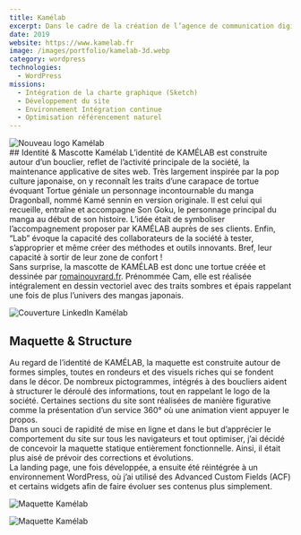 ```yaml
---
title: Kamélab
excerpt: Dans le cadre de la création de l’agence de communication digitale KAMÉLAB, j’ai été sollicité pour intégrer un site vitrine des activités de la société. La conception de ce site a été réalisée de concert avec le webdesigner qui en a créé la maquette (romainouvrard.fr) ainsi qu’un consultant en webmarketing (johebert.fr) garant de l’optimisation des contenus. Nous avons choisi de réaliser une landing page amenée à évoluer dans le temps. Cette page se verra enrichie dans un avenir proche par plusieurs autres pages spécifiques aux compétences mise en avant par la société.
date: 2019
website: https://www.kamelab.fr
image: /images/portfolio/kamelab-3d.webp
category: wordpress
technologies:
  - WordPress
missions:
  - Intégration de la charte graphique (Sketch)
  - Développement du site
  - Environnement Intégration continue
  - Optimisation référencement naturel
---
```


<div className="flex space-x-4">
  <div className="flex-none mt-6">
    <Image
      src="/images/portfolio/content/logo-kamelab-rounded2.webp"
      alt="Nouveau logo Kamélab"
      width={330}
      height={280}
    />

  </div>
  <div>
    ## Identité & Mascotte Kamélab
    L’identité de KAMÉLAB est construite autour d’un bouclier, reflet de l’activité principale de la société, la maintenance applicative de sites web. Très largement inspirée par la pop culture japonaise, on y reconnaît les traits d’une carapace de tortue évoquant Tortue géniale un personnage incontournable du manga Dragonball, nommé Kamé sennin en version originale. Il est celui qui recueille, entraîne et accompagne Son Goku, le personnage principal du manga au début de son histoire. L’idée était de symboliser l’accompagnement proposer par KAMÉLAB auprès de ses clients. Enfin, “Lab” évoque la capacité des collaborateurs de la société à tester, s’approprier et même créer des méthodes et outils innovants. Bref, leur capacité à sortir de leur zone de confort !
  </div>
</div>

<div className="text-center mt-8">
  Sans surprise, la mascotte de KAMÉLAB est donc une tortue créée et dessinée par <a href="https://www.romainouvrard.fr" className="text-orange" target="_blank">romainouvrard.fr</a>. Prénommée Cam, elle est réalisée intégralement en dessin vectoriel avec des traits sombres et épais rappelant une fois de plus l’univers des mangas japonais.

  <Image
    src="/images/portfolio/content/kamelab_couv_linkedin.webp"
    alt="Couverture LinkedIn Kamélab"
    width={1024}
    height={512}
  />

</div>

## Maquette & Structure

<div className="flex space-x-4">
  <div className="pt-4 space-y-4">
    <div>Au regard de l’identité de KAMÉLAB, la maquette est construite autour de formes simples, toutes en rondeurs et des visuels riches qui se fondent dans le décor. De nombreux pictogrammes, intégrés à des boucliers aident à structurer le déroulé des informations, tout en rappelant le logo de la société. Certaines sections du site sont réalisées de manière figurative comme la présentation d’un service 360° où une animation vient appuyer le propos.</div>
    <div>Dans un souci de rapidité de mise en ligne et dans le but d’apprécier le comportement du site sur tous les navigateurs et tout optimiser, j’ai décidé de concevoir la maquette statique entièrement fonctionnelle. Ainsi, il était plus aisé de prévoir des corrections et évolutions.</div>
    <div>La landing page, une fois développée, a ensuite été réintégrée à un environnement WordPress, où j’ai utilisé des Advanced Custom Fields (ACF) et certains widgets afin de faire évoluer ses contenus plus simplement.</div>
  </div>

  <Image
    src="/images/portfolio/kamelab-3d.webp"
    alt="Maquette Kamélab"
    width={512}
    height={1024}
    className="flex-none"
  />
</div>

<Image
  src="/images/portfolio/content/TEAM-kamelab.webp"
  alt="Maquette Kamélab"
  width={1024}
  height={630}
  className="mt-8"
/>
